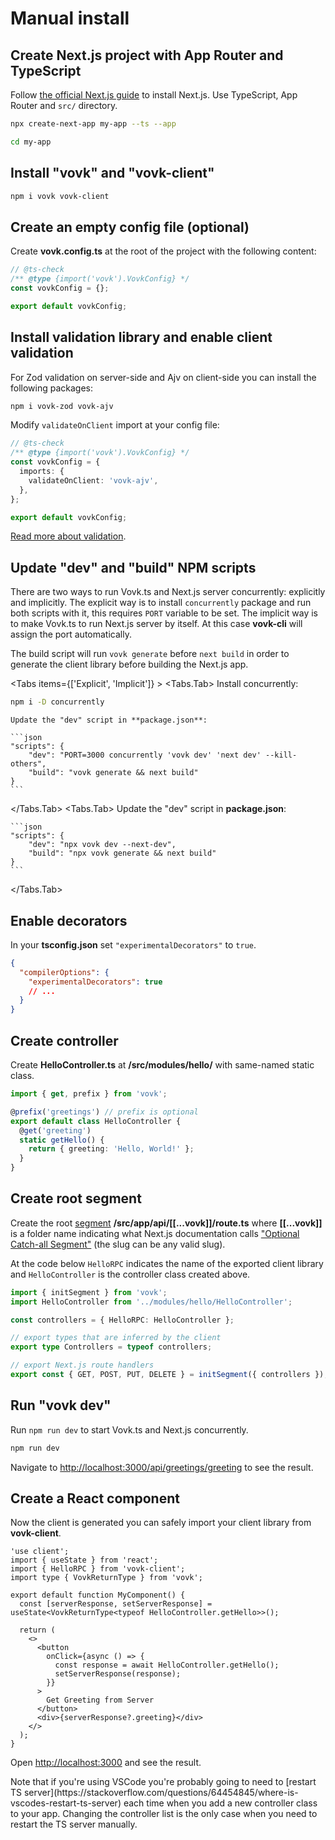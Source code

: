 
# Manual install

<Steps>

## Create Next.js project with App Router and TypeScript

Follow [the official Next.js guide](https://nextjs.org/docs/getting-started/installation) to install Next.js. Use TypeScript, App Router and `src/` directory.

```sh npm2yarn
npx create-next-app my-app --ts --app
```

```sh
cd my-app
```

## Install "vovk" and "vovk-client"

```sh npm2yarn
npm i vovk vovk-client
```

## Create an empty config file (optional)

Create **vovk.config.ts** at the root of the project with the following content:

```ts filename="vovk.config.mjs"
// @ts-check
/** @type {import('vovk').VovkConfig} */
const vovkConfig = {};

export default vovkConfig;
```

## Install validation library and enable client validation

For Zod validation on server-side and Ajv on client-side you can install the following packages:

```sh npm2yarn
npm i vovk-zod vovk-ajv
```

Modify `validateOnClient` import at your config file:

```ts filename="vovk.config.mjs"
// @ts-check
/** @type {import('vovk').VovkConfig} */
const vovkConfig = {
  imports: {
    validateOnClient: 'vovk-ajv',
  },
};

export default vovkConfig;
```

[Read more about validation](/validation).

## Update "dev" and "build" NPM scripts

There are two ways to run Vovk.ts and Next.js server concurrently: explicitly and implicitly. The explicit way is to install `concurrently` package and run both scripts with it, this requires `PORT` variable to be set. The implicit way is to make Vovk.ts to run Next.js server by itself. At this case **vovk-cli** will assign the port automatically.

The build script will run `vovk generate` before `next build` in order to generate the client library before building the Next.js app.

<Tabs items={['Explicit', 'Implicit']} >
  <Tabs.Tab>
    Install concurrently:
```sh npm2yarn
npm i -D concurrently
```

    Update the "dev" script in **package.json**:

    ```json
    "scripts": {
        "dev": "PORT=3000 concurrently 'vovk dev' 'next dev' --kill-others",
        "build": "vovk generate && next build"
    }
    ```

  </Tabs.Tab>
  <Tabs.Tab>
    Update the "dev" script in **package.json**:

    ```json
    "scripts": {
        "dev": "npx vovk dev --next-dev",
        "build": "npx vovk generate && next build"
    }
    ```

  </Tabs.Tab>
</Tabs>

## Enable decorators

In your **tsconfig.json** set `"experimentalDecorators"` to `true`.

```json
{
  "compilerOptions": {
    "experimentalDecorators": true
    // ...
  }
}
```

## Create controller

Create **HelloController.ts** at **/src/modules/hello/** with same-named static class.

```ts filename="src/modules/hello/HelloController.ts"
import { get, prefix } from 'vovk';

@prefix('greetings') // prefix is optional
export default class HelloController {
  @get('greeting')
  static getHello() {
    return { greeting: 'Hello, World!' };
  }
}
```

## Create root segment

Create the root [segment](/segment) **/src/app/api/[[...vovk]]/route.ts** where **[[...vovk]]** is a folder name indicating what Next.js documentation calls ["Optional Catch-all Segment"](https://nextjs.org/docs/pages/building-your-application/routing/dynamic-routes#optional-catch-all-segments) (the slug can be any valid slug).

At the code below `HelloRPC` indicates the name of the exported client library and `HelloController` is the controller class created above.

```ts filename="src/app/api/[[...vovk]]/route.ts"
import { initSegment } from 'vovk';
import HelloController from '../modules/hello/HelloController';

const controllers = { HelloRPC: HelloController };

// export types that are inferred by the client
export type Controllers = typeof controllers;

// export Next.js route handlers
export const { GET, POST, PUT, DELETE } = initSegment({ controllers });
```

## Run "vovk dev"

Run `npm run dev` to start Vovk.ts and Next.js concurrently.

```sh npm2yarn
npm run dev
```

Navigate to [http://localhost:3000/api/greetings/greeting](http://localhost:3000/api/greetings/greeting) to see the result.

## Create a React component

Now the client is generated you can safely import your client library from **vovk-client**.

```tsx filename="src/app/page.tsx"
'use client';
import { useState } from 'react';
import { HelloRPC } from 'vovk-client';
import type { VovkReturnType } from 'vovk';

export default function MyComponent() {
  const [serverResponse, setServerResponse] = useState<VovkReturnType<typeof HelloController.getHello>>();

  return (
    <>
      <button
        onClick={async () => {
          const response = await HelloController.getHello();
          setServerResponse(response);
        }}
      >
        Get Greeting from Server
      </button>
      <div>{serverResponse?.greeting}</div>
    </>
  );
}
```

Open [http://localhost:3000](http://localhost:3000) and see the result.

<Callout type="info" emoji="ℹ️">
  Note that if you're using VSCode you're probably going to need to [restart TS
  server](https://stackoverflow.com/questions/64454845/where-is-vscodes-restart-ts-server) each time when you add a new
  controller class to your app. Changing the controller list is the only case when you need to restart the TS server
  manually.
</Callout>

</Steps>
